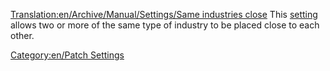 [[Translation:en/Archive/Manual/Settings/Same industries close]]
This [[en/Archive/Manual/Settings/Advanced Settings|setting]] allows two or more of the same type of industry to be placed close to each other.

[[Category:en/Patch Settings]]
{{en/Stub}}